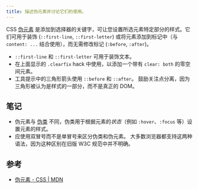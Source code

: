```yaml
---
title: 描述伪元素并讨论它们的使用。
---
```


CSS [伪元素](https://developer.mozilla.org/en-US/docs/Web/CSS/Pseudo-elements) 是添加到选择器的关键字，可让您设置所选元素特定部分的样式。它们可用于装饰 (`::first-line`, `::first-letter`) 或将元素添加到标记中（与 `content: ...` 结合使用），而无需修改标记 (`:before`, `:after`)。

* `::first-line` 和 `::first-letter` 可用于装饰文本。
* 在上面显示的 `.clearfix` hack 中使用，以添加一个带有 `clear: both` 的零空间元素。
* 工具提示中的三角形箭头使用 `::before` 和 `::after`。 鼓励关注点分离，因为三角形被认为是样式的一部分，而不是真正的 DOM。

## 笔记

* 伪元素与 [伪类](https://developer.mozilla.org/en-US/docs/Web/CSS/Pseudo-classes) 不同，伪类用于根据元素的*状态*（例如 `:hover`、`:focus` 等）设置元素的样式。
* 应使用双冒号而不是单冒号来区分伪类和伪元素。 大多数浏览器都支持这两种语法，因为这种区别在旧版 W3C 规范中并不明确。

## 参考

* [伪元素 - CSS | MDN](https://developer.mozilla.org/en-US/docs/Web/CSS/Pseudo-elements)
